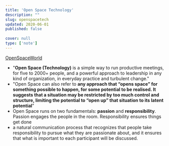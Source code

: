 ```yaml
---
title: 'Open Space Technology'
description: ""
slug: openspacetech
updated: 2020-06-01
published: false
 
cover: null
type: ['note']
---
```


[OpenSpaceWorld](https://openspaceworld.org/wp2/)

- "**Open Space (Technology)** is a simple way to run productive meetings, for five to 2000+ people, and a powerful approach to leadership in any kind of organization, in everyday practice and turbulent change."
- "Open Space can also refer to __any approach that “opens space” for something possible to happen, for some potential to be realised. It suggests that a situation may be restricted by too much control and structure, limiting the potential to “open up” that situation to its latent potential__"
- Open Space runs on two fundamentals: **passion** and **responsibility**. Passion engages the people in the room. Responsibility ensures things get done
- a natural communication process that recognizes that people take responsibility to pursue what they are passionate about, and it ensures that what is important to each participant will be discussed.
